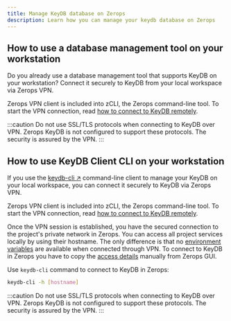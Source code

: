 ```yaml
---
title: Manage KeyDB database on Zerops
description: Learn how you can manage your keydb database on Zerops
---
```


## How to use a database management tool on your workstation

Do you already use a database management tool that supports KeyDB on your workstation? Connect it securely to KeyDB from your local workspace via Zerops VPN.

Zerops VPN client is included into zCLI, the Zerops command-line tool. To start the VPN connection, read [how to connect to KeyDB remotely](/keydb/how-to/connect#connect-to-keydb-in-zerops-remotely).

:::caution
Do not use SSL/TLS protocols when connecting to KeyDB over VPN. Zerops KeyDB is not configured to support these protocols. The security is assured by the VPN.
:::

## How to use KeyDB Client CLI on your workstation

If you use the [keydb-cli ↗](https://docs.keydb.dev/docs/keydbcli/) command-line client to manage your KeyDB on your local workspace, you can connect it securely to KeyDB via Zerops VPN.

Zerops VPN client is included into zCLI, the Zerops command-line tool. To start the VPN connection, read [how to connect to KeyDB remotely](/keydb/how-to/connect#connect-to-keydb-in-zerops-remotely).

Once the VPN session is established, you have the secured connection to the project's private network in Zerops. You can access all project services locally by using their hostname. The only difference is that no [environment variables](/keydb/how-to/connect#connect-to-keydb-in-zerops-remotely) are available when connected through VPN. To connect to KeyDB in Zerops you have to copy the [access details](/keydb/how-to/connect#connect-to-keydb-in-zerops-remotely) manually from Zerops GUI.

Use `keydb-cli` command to connect to KeyDB in Zerops:

```sh
keydb-cli -h [hostname]
```

:::caution
Do not use SSL/TLS protocols when connecting to KeyDB over VPN. Zerops KeyDB is not configured to support these protocols. The security is assured by the VPN.
:::
